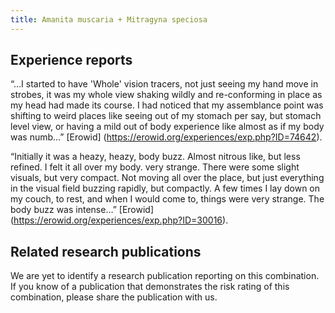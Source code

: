 ---
title: Amanita muscaria + Mitragyna speciosa
---
## Experience reports

“…I started to have 'Whole' vision tracers, not just seeing my hand move in strobes, it was my whole view shaking wildly and re-conforming in place as my head had made its course. I had noticed that my assemblance point was shifting to weird places like seeing out of my stomach per say, but stomach level view, or having a mild out of body experience like almost as if my body was numb…” [Erowid] (https://erowid.org/experiences/exp.php?ID=74642).

“Initially it was a heazy, heazy, body buzz. Almost nitrous like, but less refined. I felt it all over my body. very strange. There were some slight visuals, but very compact. Not moving all over the place, but just everything in the visual field buzzing rapidly, but compactly. A few times I lay down on my couch, to rest, and when I would come to, things were very strange. The body buzz was intense…” [Erowid] (https://erowid.org/experiences/exp.php?ID=30016).

## Related research publications

We are yet to identify a research publication reporting on this combination. If you know of a publication that demonstrates the risk rating of this combination, please share the publication with us.
